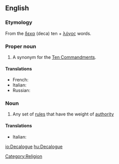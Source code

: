 ==English==
{{wikipedia}}

===Etymology===
From the {{Gr.}} [[δεκα]] (deca) ten + [[λόγος]] {{italbrac|logos}} words.

===Proper noun===
{{en-proper noun}}

# A synonym for the [[Ten Commandments]].

====Translations====
*French: {{t|fr|Décalogue|m}}
*Italian: {{t-|it|decalogo|m}}
*Russian: {{t|ru|декалог|tr=dɛkalóg|m}}

===Noun===
{{en-noun}}

# Any set of [[rule]]s that have the weight of [[authority]]

====Translations====
*Italian: {{t-|it|decalogo}}

[[Category:Religion]]

[[io:Decalogue]]
[[hu:Decalogue]]